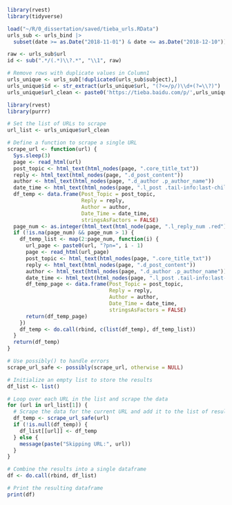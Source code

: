 ```{r}
library(rvest)
library(tidyverse)
```

```{r}
load("~/R/0_dissertation/saved/tieba_urls.RData")
urls_sub <- urls_bind |>
  subset(date >= as.Date("2018-11-01") & date <= as.Date("2018-12-10"))

raw <- urls_sub$url
id <- sub(".*/(.*)\\?.*", "\\1", raw)
```

```{r}
# Remove rows with duplicate values in Column1
urls_unique <- urls_sub[!duplicated(urls_sub$subject),]
urls_unique$id <- str_extract(urls_unique$url, "(?<=/p/)\\d+(?=\\?)")
urls_unique$url_clean <- paste0('https://tieba.baidu.com/p/',urls_unique$id)
```

```{r}
library(rvest)
library(purrr)

# Set the list of URLs to scrape
url_list <- urls_unique$url_clean

# Define a function to scrape a single URL
scrape_url <- function(url) {
  Sys.sleep(3)
  page <- read_html(url)
  post_topic <- html_text(html_nodes(page, ".core_title_txt"))
  reply <- html_text(html_nodes(page, ".d_post_content"))
  author <- html_text(html_nodes(page, ".d_author .p_author_name"))
  date_time <- html_text(html_nodes(page, ".l_post .tail-info:last-child"))
  df_temp <- data.frame(Post_Topic = post_topic,
                        Reply = reply,
                        Author = author,
                        Date_Time = date_time,
                        stringsAsFactors = FALSE)
  page_num <- as.integer(html_text(html_node(page, ".l_reply_num .red"))) %/% 10 + 1
  if (!is.na(page_num) && page_num > 1) {
    df_temp_list <- map(2:page_num, function(i) {
      url_page <- paste0(url, "?pn=", i - 1)
      page <- read_html(url_page)
      post_topic <- html_text(html_nodes(page, ".core_title_txt"))
      reply <- html_text(html_nodes(page, ".d_post_content"))
      author <- html_text(html_nodes(page, ".d_author .p_author_name"))
      date_time <- html_text(html_nodes(page, ".l_post .tail-info:last-child"))
      df_temp_page <- data.frame(Post_Topic = post_topic,
                                 Reply = reply,
                                 Author = author,
                                 Date_Time = date_time,
                                 stringsAsFactors = FALSE)
      return(df_temp_page)
    })
    df_temp <- do.call(rbind, c(list(df_temp), df_temp_list))
  }
  return(df_temp)
}

# Use possibly() to handle errors
scrape_url_safe <- possibly(scrape_url, otherwise = NULL)

# Initialize an empty list to store the results
df_list <- list()

# Loop over each URL in the list and scrape the data
for (url in url_list[1]) {
  # Scrape the data for the current URL and add it to the list of results
  df_temp <- scrape_url_safe(url)
  if (!is.null(df_temp)) {
    df_list[[url]] <- df_temp
  } else {
    message(paste("Skipping URL:", url))
  }
}

# Combine the results into a single dataframe
df <- do.call(rbind, df_list)

# Print the resulting dataframe
print(df)
```

